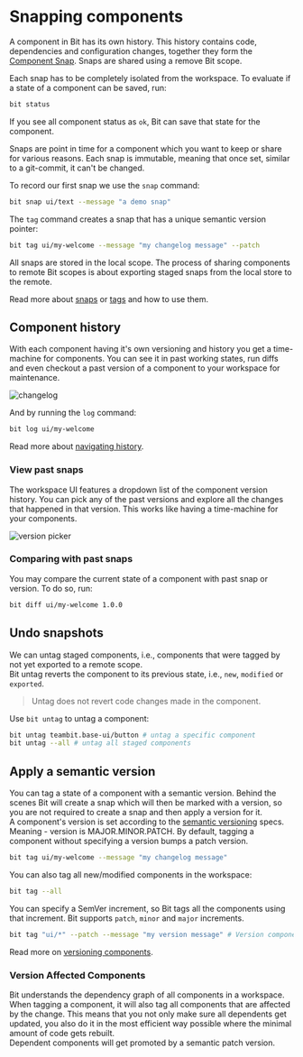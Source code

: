 
# Snapping components

A component in Bit has its own history. This history contains code, dependencies and configuration changes, together they form the [Component Snap](/components/snaps). Snaps are shared using a remove Bit scope.

Each snap has to be completely isolated from the workspace. To evaluate if a state of a component can be saved, run:

```bash
bit status
```

If you see all component status as `ok`, Bit can save that state for the component.

Snaps are point in time for a component which you want to keep or share for various reasons. Each snap is immutable, meaning that once set, similar to a git-commit, it can't be changed.

To record our first snap we use the `snap` command:

```bash
bit snap ui/text --message "a demo snap"
```

The `tag` command creates a snap that has a unique semantic version pointer:

```bash
bit tag ui/my-welcome --message "my changelog message" --patch
```

All snaps are stored in the local scope. The process of sharing components to remote Bit scopes is about exporting staged snaps from the local store to the remote.

Read more about [snaps](/components/snaps) or [tags](/components/tags) and how to use them.

## Component history

With each component having it's own versioning and history you get a time-machine for components. You can see it in past working states, run diffs and even checkout a past version of a component to your workspace for maintenance.  

<Image alt="changelog" src={changelog} />

And by running the `log` command:

```bash
bit log ui/my-welcome
```

Read more about [navigating history](/components/navigating-history).

### View past snaps

The workspace UI features a dropdown list of the component version history. You can pick any of the past versions and explore all the changes that happened in that version. This works like having a time-machine for your components.

<Image alt="version picker" src={versionPicker} />

### Comparing with past snaps

You may compare the current state of a component with past snap or version. To do so, run:

```bash
bit diff ui/my-welcome 1.0.0
```

## Undo snapshots

We can untag staged components, i.e., components that were tagged by not yet exported to a remote scope.  
Bit untag reverts the component to its previous state, i.e., `new`, `modified` or `exported`.

> Untag does not revert code changes made in the component.

Use `bit untag` to untag a component:

```bash title="examples for untag"
bit untag teambit.base-ui/button # untag a specific component
bit untag --all # untag all staged components
```

## Apply a semantic version

You can tag a state of a component with a semantic version. Behind the scenes Bit will create a snap which will then be marked with a version, so you are not required to create a snap and then apply a version for it.  
A component's version is set according to the [semantic versioning](https://semver.org/) specs. Meaning - version is MAJOR.MINOR.PATCH. By default, tagging a component without specifying a version bumps a patch version.

```bash
bit tag ui/my-welcome --message "my changelog message"
```

You can also tag all new/modified components in the workspace:

```bash
bit tag --all
```

You can specify a SemVer increment, so Bit tags all the components using that increment. Bit supports `patch`, `minor` and `major` increments.

```bash
bit tag "ui/*" --patch --message "my version message" # Version components matching the pattern with a patch vesion.
```

Read more on [versioning components](/components/tags).

### Version Affected Components

Bit understands the dependency graph of all components in a workspace. When tagging a component, it will also tag all components that are affected by the change. This means that you not only make sure all dependents get updated, you also do it in the most efficient way possible where the minimal amount of code gets rebuilt.  
Dependent components will get promoted by a semantic patch version.
